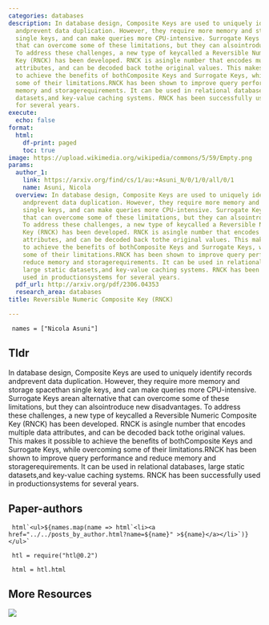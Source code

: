 ```yaml
---
categories: databases
description: In database design, Composite Keys are used to uniquely identify records
  andprevent data duplication. However, they require more memory and storage spacethan
  single keys, and can make queries more CPU-intensive. Surrogate Keys arean alternative
  that can overcome some of these limitations, but they can alsointroduce new disadvantages.
  To address these challenges, a new type of keycalled a Reversible Numeric Composite
  Key (RNCK) has been developed. RNCK is asingle number that encodes multiple data
  attributes, and can be decoded back tothe original values. This makes it possible
  to achieve the benefits of bothComposite Keys and Surrogate Keys, while overcoming
  some of their limitations.RNCK has been shown to improve query performance and reduce
  memory and storagerequirements. It can be used in relational databases, large static
  datasets,and key-value caching systems. RNCK has been successfully used in productionsystems
  for several years.
execute:
  echo: false
format:
  html:
    df-print: paged
    toc: true
image: https://upload.wikimedia.org/wikipedia/commons/5/59/Empty.png
params:
  author_1:
    link: https://arxiv.org/find/cs/1/au:+Asuni_N/0/1/0/all/0/1
    name: Asuni, Nicola
  overview: In database design, Composite Keys are used to uniquely identify records
    andprevent data duplication. However, they require more memory and storage spacethan
    single keys, and can make queries more CPU-intensive. Surrogate Keys arean alternative
    that can overcome some of these limitations, but they can alsointroduce new disadvantages.
    To address these challenges, a new type of keycalled a Reversible Numeric Composite
    Key (RNCK) has been developed. RNCK is asingle number that encodes multiple data
    attributes, and can be decoded back tothe original values. This makes it possible
    to achieve the benefits of bothComposite Keys and Surrogate Keys, while overcoming
    some of their limitations.RNCK has been shown to improve query performance and
    reduce memory and storagerequirements. It can be used in relational databases,
    large static datasets,and key-value caching systems. RNCK has been successfully
    used in productionsystems for several years.
  pdf_url: http://arxiv.org/pdf/2306.04353
  research_area: databases
title: Reversible Numeric Composite Key (RNCK)

---
```

```ojs

 names = ["Nicola Asuni"] 

``` 

## Tldr 
In database design, Composite Keys are used to uniquely identify records andprevent data duplication. However, they require more memory and storage spacethan single keys, and can make queries more CPU-intensive. Surrogate Keys arean alternative that can overcome some of these limitations, but they can alsointroduce new disadvantages. To address these challenges, a new type of keycalled a Reversible Numeric Composite Key (RNCK) has been developed. RNCK is asingle number that encodes multiple data attributes, and can be decoded back tothe original values. This makes it possible to achieve the benefits of bothComposite Keys and Surrogate Keys, while overcoming some of their limitations.RNCK has been shown to improve query performance and reduce memory and storagerequirements. It can be used in relational databases, large static datasets,and key-value caching systems. RNCK has been successfully used in productionsystems for several years.

## Paper-authors

```ojs

 html`<ul>${names.map(name => html`<li><a href="../../posts_by_author.html?name=${name}" >${name}</a></li>`)}</ul>` 

``` 

```ojs

 htl = require("htl@0.2") 

``` 

```ojs

 html = htl.html 

``` 

## More Resources
[![](https://img.shields.io/badge/PDF-green?style=flat)]({{< meta params.pdf_url >}})

